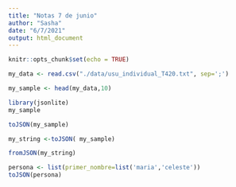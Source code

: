 ```yaml
---
title: "Notas 7 de junio"
author: "Sasha"
date: "6/7/2021"
output: html_document
---
```


```r
knitr::opts_chunk$set(echo = TRUE)
```

```r
my_data <- read.csv("./data/usu_individual_T420.txt", sep=';')

```

```r
my_sample <- head(my_data,10)
```

```r
library(jsonlite)
my_sample
```

```r
toJSON(my_sample)
```

```r
my_string <-toJSON( my_sample)
```

```r
fromJSON(my_string)
```

```r
persona <- list(primer_nombre=list('maria','celeste'))
toJSON(persona)
```

